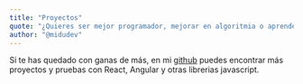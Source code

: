 ```yaml
---
title: "Proyectos"
quote: "¿Quieres ser mejor programador, mejorar en algoritmia o aprender una nueva técnología? pues... a mover las manitas"
author: "@midudev"
---
```


<ProyectCard 
    title="Open data La Rioja"
    description="Web para la visualización de los datos abiertos de La Rioja, a parte de la visualización de los datos, el proyecto trata de fomentar la participación en proyectos open source."
    url="https://www.opendatalarioja.com"
    image="/images/open-data-la-rioja.png"
    color="#6366F1"
/>

<ProyectCard 
    title="Heliblocks"
    description="Una webapp donde crear fragmentos de html y css que luego podrás insertar en cualquier WordPress, utiliza la capacidad de edición del editor de Bloques y la versatilidad de las variables de css para la personalización."
    url="https://github.com/goiblas/Heliblocks-App"
    image="/images/heliblocks-banner.png"
    color="#FF0075"
/>

<ProyectCard 
    title="HelibMap Block Leaflet"
    description="Bloque para el editor de WordPress, permite insertar mapas en el contenido si necesidad de api key, para pintar el mapa utilizo Lealfet una alternativa open-source a Google Maps."
    url="https://wordpress.org/plugins/map-block-leaflet"
    image="/images/leaflet-block-map.jpg"
    color="#F9474A"
/>

<ProyectCard 
    title="Schedule Content Block"
    description="Bloque para editor de WordPress, este bloque de permite programar la visualización de una parte del contenido, es decir, se hará visible o se ocultará en una determinada fecha y hora."
    url="https://wordpress.org/plugins/schedule-content-block"
    image="/images/schedule-block.png"
    color="#8A9AFB"
/>

<ProyectCard 
    title="Arcade navigation"
    description="Mi primera librería publicada en NPM, este script convierte una web en un juego, en el que puedes disparar a los enlaces para visitarlos, no estoy orgulloso del código, pero todos tenemos un pasado 😉"
    url="https://goiblas.github.io/arcade-navigation"
    image="/images/arcade-navigation.png"
    color="#FF0075"
/>

Si te has quedado con ganas de más, en mi [github](https://github.com/goiblas) puedes encontrar más proyectos y pruebas con React, Angular y otras librerias javascript.